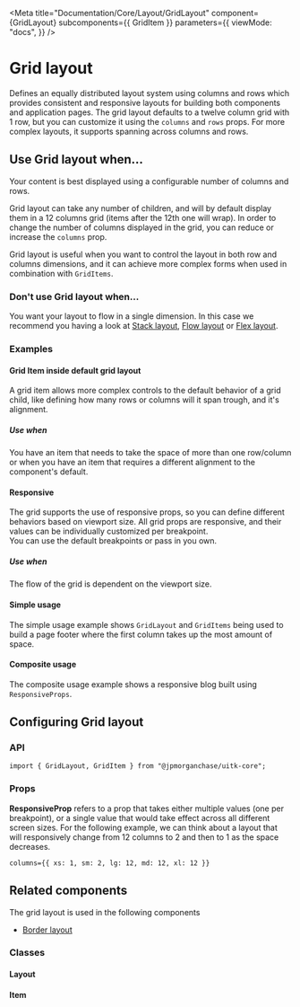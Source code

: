 
<Meta
  title="Documentation/Core/Layout/GridLayout"
  component={GridLayout}
  subcomponents={{ GridItem }}
  parameters={{
    viewMode: "docs",
  }}
/>

# Grid layout

Defines an equally distributed layout system using columns and rows which provides consistent and responsive layouts for building both components and application pages.
The grid layout defaults to a twelve column grid with 1 row, but you can customize it using the `columns` and `rows` props.
For more complex layouts, it supports spanning across columns and rows.

<Canvas>
  <Story id="core-layout-gridlayout--default-grid-layout" />
</Canvas>

## Use Grid layout when...

Your content is best displayed using a configurable number of columns and rows.

Grid layout can take any number of children, and will by default display them in a 12 columns grid (items after the 12th one will wrap).
In order to change the number of columns displayed in the grid, you can reduce or increase the `columns` prop.

Grid layout is useful when you want to control the layout in both row and columns dimensions, and it can achieve more complex forms when used in combination with `GridItems`.

### Don't use Grid layout when...

You want your layout to flow in a single dimension. In this case we recommend you having a look at [Stack layout](?path=/docs/documentation-core-layout-stacklayout--page), [Flow layout](?path=/docs/documentation-core-layout-flowlayout--page) or [Flex layout](?path=/docs/documentation-core-layout-flexlayout--page).

### Examples

#### Grid Item inside default grid layout

A grid item allows more complex controls to the default behavior of a grid child, like defining how many rows or columns will it span trough, and it's alignment.

##### Use when

You have an item that needs to take the space of more than one row/column or when you have an item that requires a different alignment to the component's default.

<Canvas>
  <Story id="core-layout-gridlayout-griditem--grid-item-wrapper" />
</Canvas>

#### Responsive

The grid supports the use of responsive props, so you can define different behaviors based on viewport size.
All grid props are responsive, and their values can be individually customized per breakpoint.  
You can use the default breakpoints or pass in you own.

##### Use when

The flow of the grid is dependent on the viewport size.

<Canvas>
  <Story id="core-layout-gridlayout--grid-layout-responsive-view-with-custom-breakpoints" />
</Canvas>

#### Simple usage

The simple usage example shows `GridLayout` and `GridItems` being used to build a page footer where the first column takes up the most amount of space.

<Canvas>
  <Story id="core-layout-gridlayout--grid-layout-footer" />
</Canvas>

#### Composite usage

The composite usage example shows a responsive blog built using `ResponsiveProps`.

<Canvas>
  <Story id="core-layout-gridlayout--grid-layout-composite" />
</Canvas>

## Configuring Grid layout

### API

```
import { GridLayout, GridItem } from "@jpmorganchase/uitk-core";
```

### Props

**ResponsiveProp** refers to a prop that takes either multiple values (one per breakpoint), or a single value that would take effect across all different screen sizes.
For the following example, we can think about a layout that will responsively change from 12 columns to 2 and then to 1 as the space decreases.

```
columns={{ xs: 1, sm: 2, lg: 12, md: 12, xl: 12 }}
```

<ArgsTable of={GridLayout} />

## Related components

The grid layout is used in the following components

- [Border layout](?path=/docs/documentation-core-layout-borderlayout--page)

### Classes

#### Layout

<CSSClassTable of={GridLayout} />

#### Item

<CSSClassTable of={GridItem} />

<HelpAndSupport />
